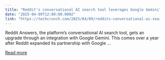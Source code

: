 ```yaml
---
title: "Reddit’s conversational AI search tool leverages Google Gemini"
date: "2025-04-09T12:00:00.000Z"
link: "https://techcrunch.com/2025/04/09/reddits-conversational-ai-search-tool-leverages-google-gemini/"
---
```


Reddit Answers, the platform&#8217;s conversational AI search tool, gets an upgrade through an integration with Google Gemini. This comes over a year after Reddit expanded its partnership with Google ...

[Read more](https://techcrunch.com/2025/04/09/reddits-conversational-ai-search-tool-leverages-google-gemini/)
